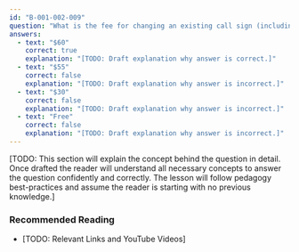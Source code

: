 ```yaml
---
id: "B-001-002-009"
question: "What is the fee for changing an existing call sign (including changing to a two-letter call sign)?"
answers:
  - text: "$60"
    correct: true
    explanation: "[TODO: Draft explanation why answer is correct.]"
  - text: "$55"
    correct: false
    explanation: "[TODO: Draft explanation why answer is incorrect.]"
  - text: "$30"
    correct: false
    explanation: "[TODO: Draft explanation why answer is incorrect.]"
  - text: "Free"
    correct: false
    explanation: "[TODO: Draft explanation why answer is incorrect.]"
---
```


[TODO: This section will explain the concept behind the question in detail. Once drafted the reader will understand all necessary concepts to answer the question confidently and correctly. The lesson will follow pedagogy best-practices and assume the reader is starting with no previous knowledge.]

### Recommended Reading

- [TODO: Relevant Links and YouTube Videos]
